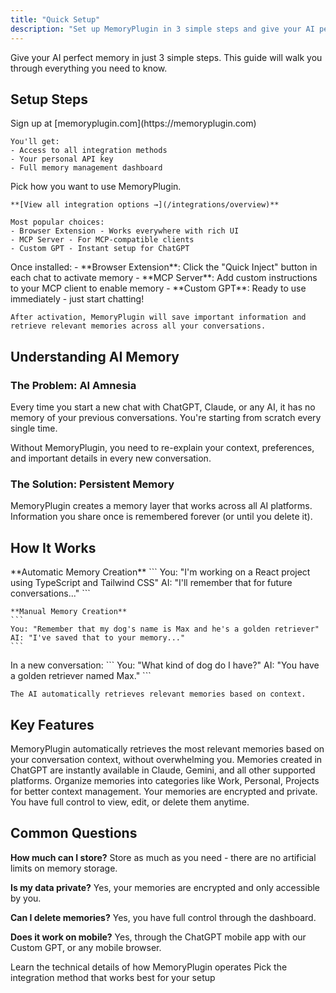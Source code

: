 ```yaml
---
title: "Quick Setup"
description: "Set up MemoryPlugin in 3 simple steps and give your AI perfect memory"
---
```


Give your AI perfect memory in just 3 simple steps. This guide will walk you through everything you need to know.

## Setup Steps

<Steps>
  <Step title="Create Your Account">
    Sign up at [memoryplugin.com](https://memoryplugin.com)
    
    You'll get:
    - Access to all integration methods
    - Your personal API key
    - Full memory management dashboard
  </Step>
  
  <Step title="Choose Your Integration">
    Pick how you want to use MemoryPlugin.
    
    **[View all integration options →](/integrations/overview)**
    
    Most popular choices:
    - Browser Extension - Works everywhere with rich UI
    - MCP Server - For MCP-compatible clients
    - Custom GPT - Instant setup for ChatGPT
  </Step>
  
  <Step title="Start Using Memory">
    Once installed:
    - **Browser Extension**: Click the "Quick Inject" button in each chat to activate memory
    - **MCP Server**: Add custom instructions to your MCP client to enable memory
    - **Custom GPT**: Ready to use immediately - just start chatting!
    
    After activation, MemoryPlugin will save important information and retrieve relevant memories across all your conversations.
  </Step>
</Steps>

## Understanding AI Memory

### The Problem: AI Amnesia

Every time you start a new chat with ChatGPT, Claude, or any AI, it has no memory of your previous conversations. You're starting from scratch every single time.

<Warning>
Without MemoryPlugin, you need to re-explain your context, preferences, and important details in every new conversation.
</Warning>

### The Solution: Persistent Memory

MemoryPlugin creates a memory layer that works across all AI platforms. Information you share once is remembered forever (or until you delete it).

## How It Works

<Tabs>
  <Tab title="Storing Memories">
    **Automatic Memory Creation**
    ```
    You: "I'm working on a React project using TypeScript and Tailwind CSS"
    AI: "I'll remember that for future conversations..."
    ```
    
    **Manual Memory Creation**
    ```
    You: "Remember that my dog's name is Max and he's a golden retriever"
    AI: "I've saved that to your memory..."
    ```
  </Tab>
  
  <Tab title="Using Memories">
    In a new conversation:
    ```
    You: "What kind of dog do I have?"
    AI: "You have a golden retriever named Max."
    ```
    
    The AI automatically retrieves relevant memories based on context.
  </Tab>
</Tabs>

## Key Features

<AccordionGroup>
  <Accordion title="Intelligent Retrieval" icon="brain">
    MemoryPlugin automatically retrieves the most relevant memories based on your conversation context, without overwhelming you.
  </Accordion>
  
  <Accordion title="Cross-Platform Sync" icon="arrows-rotate">
    Memories created in ChatGPT are instantly available in Claude, Gemini, and all other supported platforms.
  </Accordion>
  
  <Accordion title="Memory Buckets" icon="folder">
    Organize memories into categories like Work, Personal, Projects for better context management.
  </Accordion>
  
  <Accordion title="Privacy First" icon="lock">
    Your memories are encrypted and private. You have full control to view, edit, or delete them anytime.
  </Accordion>
</AccordionGroup>

## Common Questions

**How much can I store?**
Store as much as you need - there are no artificial limits on memory storage.

**Is my data private?**
Yes, your memories are encrypted and only accessible by you.

**Can I delete memories?**
Yes, you have full control through the dashboard.

**Does it work on mobile?**
Yes, through the ChatGPT mobile app with our Custom GPT, or any mobile browser.

<CardGroup cols={2}>
  <Card
    title="Understand How It Works"
    icon="gear"
    href="/getting-started/how-it-works"
  >
    Learn the technical details of how MemoryPlugin operates
  </Card>
  <Card
    title="Choose Integration"
    icon="plug"
    href="/integrations/mcp-server"
  >
    Pick the integration method that works best for your setup
  </Card>
</CardGroup>